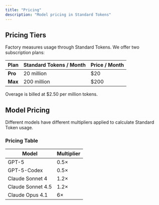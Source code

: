 ```yaml
---
title: "Pricing"
description: "Model pricing in Standard Tokens"
---
```


## Pricing Tiers

Factory measures usage through Standard Tokens. We offer two subscription plans:

| Plan | Standard Tokens / Month | Price / Month |
|------|------------------------|---------------|
| **Pro** | 20 million | $20 |
| **Max** | 200 million | $200 |

Overage is billed at $2.50 per million tokens.

## Model Pricing

Different models have different multipliers applied to calculate Standard Token usage.

### Pricing Table

| Model | Multiplier |
|-------|-----------|
| GPT-5 | 0.5× |
| GPT-5-Codex | 0.5× |
| Claude Sonnet 4 | 1.2× |
| Claude Sonnet 4.5 | 1.2× |
| Claude Opus 4.1 | 6× |

